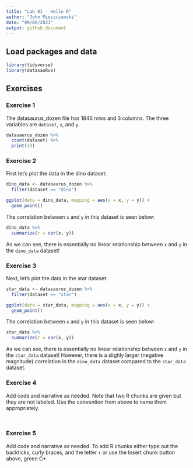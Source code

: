```yaml
---
title: "Lab 01 - Hello R"
author: "John Mieszczanski"
date: "09/06/2021"
output: github_document
---
```


## Load packages and data

```r
library(tidyverse) 
library(datasauRus)
```

## Exercises

### Exercise 1

The datasaurus_dozen file has 1846 rows and 3 columns. The three variables are `dataset`, `x`, and `y`.
```r
datasaurus_dozen %>%
  count(dataset) %>%
  print(13)
```

### Exercise 2

First let's plot the data in the dino dataset:

```r
dino_data <- datasaurus_dozen %>% 
  filter(dataset == "dino")

ggplot(data = dino_data, mapping = aes(x = x, y = y)) +
  geom_point()
```

The correlation between `x` and `y` in this dataset is seen below:

```r
dino_data %>%
  summarize(r = cor(x, y))
```
As we can see, there is essentially no linear relationship between `x` and `y` in the `dino_data` dataset!

### Exercise 3

Next, let's plot the data in the star dataset:

```r
star_data <- datasaurus_dozen %>% 
  filter(dataset == "star")

ggplot(data = star_data, mapping = aes(x = x, y = y)) +
  geom_point()
```

The correlation between `x` and `y` in this dataset is seen below:

```r
star_data %>%
  summarize(r = cor(x, y))
```

As we can see, there is essentially no linear relationship between `x` and `y` in the `star_data` dataset! However, there is a slighly larger (negative magnitude) correlation in the `dino_data` dataset compared to the `star_data` dataset.

### Exercise 4

Add code and narrative as needed.
Note that two R chunks are given but they are not labeled.
Use the convention from above to name them appropriately.

```r

```

```r

```

### Exercise 5

Add code and narrative as needed.
To add R chunks either type out the backticks, curly braces, and the letter `r` or use the Insert chunk button above, green C+.
